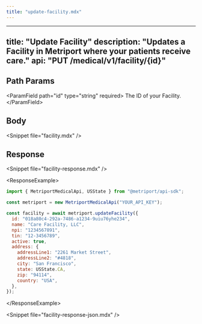 ```yaml
---
title: "update-facility.mdx"
---
```


---
title: "Update Facility"
description: "Updates a Facility in Metriport where your patients receive care."
api: "PUT /medical/v1/facility/{id}"
---

## Path Params

&lt;ParamField path="id" type="string" required&gt;
  The ID of your Facility.
&lt;/ParamField&gt;

## Body

&lt;Snippet file="facility.mdx" /&gt;

## Response

&lt;Snippet file="facility-response.mdx" /&gt;

&lt;ResponseExample&gt;

```javascript Metriport SDK
import { MetriportMedicalApi, USState } from "@metriport/api-sdk";

const metriport = new MetriportMedicalApi("YOUR_API_KEY");

const facility = await metriport.updateFacility({
  id: "018a80c4-292a-7486-a1234-9uiu76yhe234",
  name: "Care Facility, LLC",
  npi: "1234567891",
  tin: "12-3456789",
  active: true,
  address: {
    addressLine1: "2261 Market Street",
    addressLine2: "#4818",
    city: "San Francisco",
    state: USState.CA,
    zip: "94114",
    country: "USA",
  },
});
```

&lt;/ResponseExample&gt;

&lt;Snippet file="facility-response-json.mdx" /&gt;
